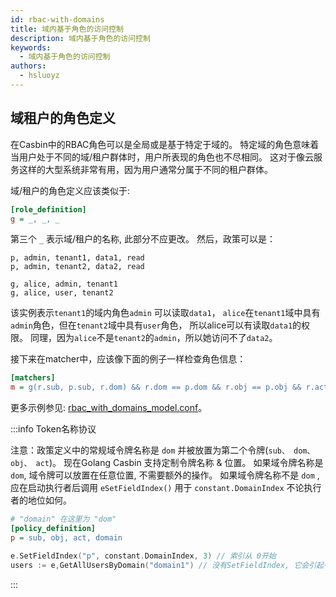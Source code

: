 ```yaml
---
id: rbac-with-domains
title: 域内基于角色的访问控制
description: 域内基于角色的访问控制
keywords:
  - 域内基于角色的访问控制
authors:
  - hsluoyz
---
```


## 域租户的角色定义

在Casbin中的RBAC角色可以是全局或是基于特定于域的。 特定域的角色意味着当用户处于不同的域/租户群体时，用户所表现的角色也不尽相同。 这对于像云服务这样的大型系统非常有用，因为用户通常分属于不同的租户群体。

域/租户的角色定义应该类似于:

```ini
[role_definition]
g = _, _, _
```

第三个 `_` 表示域/租户的名称, 此部分不应更改。 然后，政策可以是：

```
p, admin, tenant1, data1, read
p, admin, tenant2, data2, read

g, alice, admin, tenant1
g, alice, user, tenant2
```

该实例表示`tenant1`的域内角色`admin` 可以读取`data1`， `alice`在`tenant1`域中具有`admin`角色，但在`tenant2`域中具有`user`角色， 所以alice可以有读取`data1`的权限。 同理，因为`alice`不是`tenant2`的`admin`，所以她访问不了`data2`。

接下来在matcher中，应该像下面的例子一样检查角色信息：

```ini
[matchers]
m = g(r.sub, p.sub, r.dom) && r.dom == p.dom && r.obj == p.obj && r.act == p.act
```

更多示例参见: [rbac_with_domains_model.conf](https://github.com/casbin/casbin/blob/master/examples/rbac_with_domains_model.conf)。

:::info Token名称协议

注意：政策定义中的常规域令牌名称是 `dom` 并被放置为第二个令牌(`sub、 dom、 obj、 act`)。 现在Golang Casbin 支持定制令牌名称 & 位置。 如果域令牌名称是 `dom`, 域令牌可以放置在任意位置, 不需要额外的操作。  如果域令牌名称不是 `dom` , 应在启动执行者后调用 `eSetFieldIndex()` 用于 `constant.DomainIndex` 不论执行者的地位如何。

```ini
# "domain" 在这里为 "dom"
[policy_definition]
p = sub, obj, act, domain
```

```go
e.SetFieldIndex("p", constant.DomainIndex, 3) // 索引从 0开始
users := e,GetAllUsersByDomain("domain1") // 没有SetFieldIndex, 它会引起一个错误
```

:::
